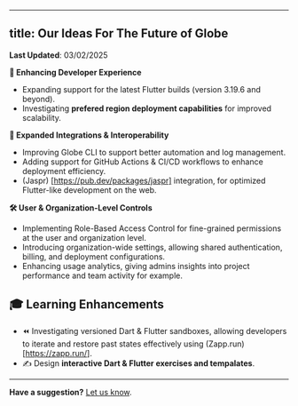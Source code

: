 
---
title: Our Ideas For The Future of Globe
---

**Last Updated**: 03/02/2025 

**🚀 Enhancing Developer Experience**  
- Expanding support for the latest Flutter builds (version 3.19.6 and beyond).  
- Investigating **prefered region deployment capabilities** for improved scalability.   

**🔗 Expanded Integrations & Interoperability**  
- Improving Globe CLI to support better automation and log management. 
- Adding support for GitHub Actions & CI/CD workflows to enhance deployment efficiency. 
- (Jaspr) [https://pub.dev/packages/jaspr] integration, for optimized Flutter-like development on the web.

**🛠 User & Organization-Level Controls**
- Implementing Role-Based Access Control  for fine-grained permissions at the user and organization level.
- Introducing organization-wide settings, allowing shared authentication, billing, and deployment configurations.
- Enhancing usage analytics, giving admins insights into project performance and team activity for example. 

## **🎓 Learning Enhancements**  
- ⏪ Investigating versioned Dart & Flutter sandboxes, allowing developers to iterate and restore past states effectively using (Zapp.run) [https://zapp.run/].  
- ✍️ Design **interactive Dart & Flutter exercises and tempalates**. 

---- 

**Have a suggestion?** [Let us know](https://invertase.canny.io/globe).  


